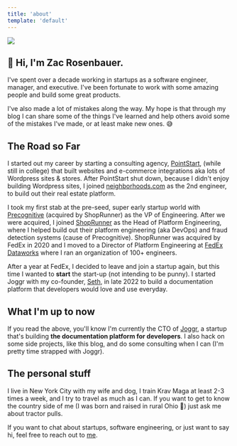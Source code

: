 ```yaml
---
title: 'about'
template: 'default'
---
```


<img src='/img/hello-world.png' />

## 👋 Hi, I'm Zac Rosenbauer.

I've spent over a decade working in startups as a software engineer, manager, and executive. I've been fortunate to work with some amazing people and build some great products.

I've also made a lot of mistakes along the way. My hope is that through my blog I can share some of the things I've learned and help others avoid some of the mistakes I've made, or at least make new ones. 😅

## The Road so Far

I started out my career by starting a consulting agency, [PointStart](https://pointstart.io), (while still in college) that built websites and e-commerce integrations aka lots of Wordpress sites & stores. After PointStart shut down, because I didn't enjoy
building Wordpress sites, I joined [neighborhoods.com](https://neighborhoods.com) as the 2nd engineer, to build out their real estate platform.

I took my first stab at the pre-seed, super early startup world with [Precognitive](https://www.crunchbase.com/organization/precognitive-inc) (acquired by ShopRunner) as the VP of Engineering. After we were acquired, I joined [ShopRunner](https://shoprunner.com) as the Head of Platform Engineering, where I helped build out
their platform engineering (aka DevOps) and fraud detection systems (cause of Precognitive). ShopRunner was acquired by FedEx in 2020 and I moved to a Director of Platform Engineering at [FedEx Dataworks](https://www.fedex.com/en-us/dataworks.html) where I ran an organization of 100+ engineers.

After a year at FedEx, I decided to leave and join a startup again, but this time I wanted to **start** the start-up (not intending to be punny). I started Joggr with my co-founder, [Seth](https://github.com/srosenbauer), in late 2022 to build a documentation platform that
developers would love and use everyday.

## What I'm up to now

If you read the above, you'll know I'm currently the CTO of [Joggr](https://joggr.io), a startup that's building **the documentation platform for developers**. I also hack on some side projects,
like this blog, and do some consulting when I can (I'm pretty time strapped with Joggr).

## The personal stuff

I live in New York City with my wife and dog, I train Krav Maga at least 2-3 times a week, and I try to travel as much as I can. If you want to get to know the country side of me (I was born and raised in rural Ohio 🌽) just ask me about tractor pulls.

If you want to chat about startups, software engineering, or just want to say hi, feel free to reach out to [me](/contact).
